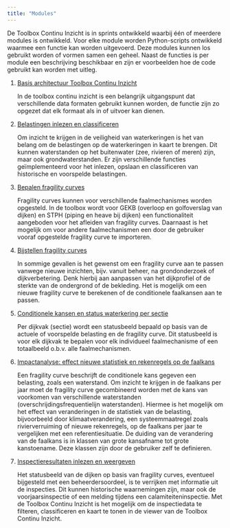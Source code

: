 ---
title: "Modules"
---

De Toolbox Continu Inzicht is in sprints ontwikkeld waarbij één of meerdere modules is ontwikkeld.
Voor elke module worden Python-scripts ontwikkeld waarmee een functie kan worden uitgevoerd.
Deze modules kunnen los gebruikt worden of vormen samen een geheel.
Naast de functies is per module een beschrijving beschikbaar en zijn er voorbeelden hoe de code gebruikt kan worden met uitleg.

1.  [Basis architectuur Toolbox Continu Inzicht](modules/architectuur.qmd)

    In de toolbox continu inzicht is een belangrijk uitgangspunt dat verschillende data formaten gebruikt kunnen worden, de functie zijn zo opgezet dat elk formaat als in of uitvoer kan dienen.

2.  [Belastingen inlezen en classificeren](modules/belastingen.qmd)

    Om inzicht te krijgen in de veiligheid van waterkeringen is het van belang om de belastingen op de waterkeringen in kaart te brengen.
    Dit kunnen waterstanden op het buitenwater (zee, rivieren of meren) zijn, maar ook grondwaterstanden. Er zijn verschillende functies geïmplementeerd voor het inlezen, opslaan en classificeren van historische en voorspelde belastingen.

3.  [Bepalen fragility curves](modules/bepalen_fragility_curves.qmd)

    Fragility curves kunnen voor verschillende faalmechanismes worden opgesteld. In de toolbox wordt voor GEKB (overloop en golfoverslag van dijken) en STPH (piping en heave bij dijken) een functionaliteit aangeboden voor het afleiden van fragility curves. Daarnaast is het mogelijk om voor andere faalmechanismen een door de gebruiker vooraf opgestelde fragility curve te importeren.


4.  [Bijstellen fragility curves](modules/bijstellen_fragility_curves.qmd)

    In sommige gevallen is het gewenst om een fragility curve aan te passen vanwege nieuwe inzichten, bijv. vanuit beheer, na grondonderzoek of dijkverbetering. Denk hierbij aan aanpassen van het dijkprofiel of de sterkte van de ondergrond of de bekleding. Het is mogelijk om een nieuwe fragility curve te berekenen of de conditionele faalkansen aan te passen.

5.  [Conditionele kansen en status waterkering per sectie](modules/kansen_en_status_per_sectie.qmd)

    Per dijkvak (sectie) wordt een statusbeeld bepaald op basis van de actuele of voorspelde belasting en de fragility curve. Dit statusbeeld is voor elk dijkvak te bepalen voor elk individueel faalmechanisme of een totaalbeeld o.b.v. alle faalmechanismen.

6.  [Impactanalyse: effect nieuwe statistiek en rekenregels op de faalkans](modules/impactanalyse.qmd)

    Een fragility curve beschrijft de conditionele kans gegeven een belasting, zoals een waterstand. Om inzicht te krijgen in de faalkans per jaar moet de fragility curve gecombineerd worden met de kans van voorkomen van verschillende waterstanden (overschrijdingsfrequentielijn waterstanden). Hiermee is het mogelijk om het effect van veranderingen in de statistiek van de belasting, bijvoorbeeld door klimaatverandering, een systeemmaatregel zoals rivierverruiming of nieuwe rekenregels, op de faalkans per jaar te vergelijken met een referentiesituatie. De duiding van de verandering van de faalkans is in klassen van grote kansafname tot grote kanstoename. Deze klassen zijn door de gebruiker zelf te definieren.

7.  [Inspectieresultaten inlezen en weergeven](modules/inspectieresultaten.qmd)

    Het statusbeeld van de dijken op basis van fragility curves, eventueel bijgesteld met een beheerdersoordeel, is te verrijken met informatie uit de inspecties. Dit kunnen historische waarnemingen zijn, maar ook de voorjaarsinspectie of een melding tijdens een calamiteiteninspectie. Met de Toolbox Continu Inzicht is het mogelijk om de inspectiedata te filteren, classificeren en kaart te tonen in de viewer van de Toolbox Continu Inzicht.
